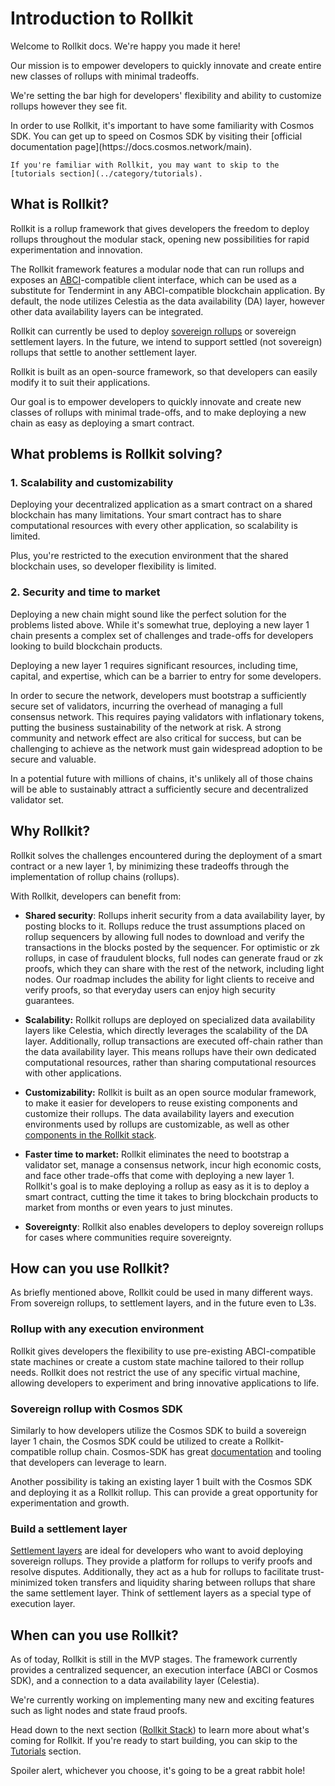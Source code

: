 # Introduction to Rollkit

Welcome to Rollkit docs. We're happy you made it here!

Our mission is to empower developers to quickly innovate and create entire new classes of rollups with minimal tradeoffs.

We're setting the bar high for developers' flexibility and ability to customize rollups however they see fit.

 
<Callout type="info" emoji="ℹ️">
    In order to use Rollkit, it's important to have some
    familiarity with Cosmos SDK. You can get up to speed
    on Cosmos SDK by visiting their [official documentation page](https://docs.cosmos.network/main).

    If you're familiar with Rollkit, you may want to skip to the [tutorials section](../category/tutorials).
</Callout>

## What is Rollkit?

Rollkit is a rollup framework that gives developers the freedom to deploy rollups throughout the modular stack, opening new possibilities for rapid experimentation and innovation.

The Rollkit framework features a modular node that can run rollups and exposes an [ABCI](https://github.com/cometbft/cometbft/tree/main/abci)-compatible client interface, which can be used as a substitute for Tendermint in any ABCI-compatible blockchain application.
By default, the node utilizes Celestia as the data availability (DA) layer, however other data availability layers can be integrated.

Rollkit can currently be used to deploy [sovereign rollups](https://blog.celestia.org/sovereign-rollup-chains/) or sovereign settlement layers. In the future, we intend to support settled (not sovereign) rollups that settle to another settlement layer.

Rollkit is built as an open-source framework, so that developers can easily modify it to suit their applications.

Our goal is to empower developers to quickly innovate and create new classes of rollups with minimal trade-offs, and to make deploying a new chain as easy as deploying a smart contract.

## What problems is Rollkit solving?

### 1. Scalability and customizability

Deploying your decentralized application as a smart contract on a shared blockchain has many limitations. Your smart contract has to share computational resources with every other application, so scalability is limited.

Plus, you're restricted to the execution environment that the shared blockchain uses, so developer flexibility is limited.

### 2. Security and time to market

Deploying a new chain might sound like the perfect solution for the problems listed above. While it's somewhat true, deploying a new layer 1 chain presents a complex set of challenges and trade-offs for developers looking to build blockchain products.

Deploying a new layer 1 requires significant resources, including time, capital, and expertise, which can be a barrier to entry for some developers.

In order to secure the network, developers must bootstrap a sufficiently secure set of validators, incurring the overhead of managing a full consensus network. This requires paying validators with inflationary tokens, putting the business sustainability of the network at risk. A strong community and network effect are also critical for success, but can be challenging to achieve as the network must gain widespread adoption to be secure and valuable.

In a potential future with millions of chains, it's unlikely all of those chains will be able to sustainably attract a sufficiently secure and decentralized validator set.

## Why Rollkit?

Rollkit solves the challenges encountered during the deployment of a smart contract or a new layer 1, by minimizing these tradeoffs through the implementation of rollup chains (rollups).

With Rollkit, developers can benefit from:

- **Shared security**:
Rollups inherit security from a data availability layer, by posting blocks to it. Rollups reduce the trust assumptions placed on rollup sequencers by allowing full nodes to download and verify the transactions in the blocks posted by the sequencer. For optimistic or zk rollups, in case of fraudulent blocks, full nodes can generate fraud or zk proofs, which they can share with the rest of the network, including light nodes. Our roadmap includes the ability for light clients to receive and verify proofs, so that everyday users can enjoy high security guarantees.

- **Scalability:**
Rollkit rollups are deployed on specialized data availability layers like Celestia, which directly leverages the scalability of the DA layer. Additionally, rollup transactions are executed off-chain rather than the data availability layer. This means rollups have their own dedicated computational resources, rather than sharing computational resources with other applications.

- **Customizability:**
Rollkit is built as an open source modular framework, to make it easier for developers to reuse existing components and customize their rollups. The data availability layers and execution environments used by rollups are customizable, as well as other [components in the Rollkit stack](./rollkit-stack.md).

- **Faster time to market:**
Rollkit eliminates the need to bootstrap a validator set, manage a consensus network, incur high economic costs, and face other trade-offs that come with deploying a new layer 1. Rollkit's goal is to make deploying a rollup as easy as it is to deploy a smart contract, cutting the time it takes to bring blockchain products to market from months or even years to just minutes.

- **Sovereignty**: Rollkit also enables developers to deploy sovereign rollups for cases where communities require sovereignty.

## How can you use Rollkit?

As briefly mentioned above, Rollkit could be used in many different ways. From sovereign rollups, to settlement layers, and in the future even to L3s.

### Rollup with any execution environment

Rollkit gives developers the flexibility to use pre-existing ABCI-compatible state machines or create a custom state machine tailored to their rollup needs. Rollkit does not restrict the use of any specific virtual machine, allowing developers to experiment and bring innovative applications to life.

### Sovereign rollup with Cosmos SDK

Similarly to how developers utilize the Cosmos SDK to build a sovereign layer 1 chain, the Cosmos SDK could be utilized to create a Rollkit-compatible rollup chain.
Cosmos-SDK has great [documentation](https://docs.cosmos.network/main) and tooling that developers can leverage to learn.

Another possibility is taking an existing layer 1 built with the Cosmos SDK and deploying it as a Rollkit rollup. This can provide a great opportunity for experimentation and growth.

### Build a settlement layer

[Settlement layers](https://celestia.org/learn/modular-settlement-layers/settlement-in-the-modular-stack/) are ideal for developers who want to avoid deploying sovereign rollups. They provide a platform for rollups to verify proofs and resolve disputes.
Additionally, they act as a hub for rollups to facilitate trust-minimized token transfers and liquidity sharing between rollups that share the same settlement layer.
Think of settlement layers as a special type of execution layer.

## When can you use Rollkit?

As of today, Rollkit is still in the MVP stages. The framework currently provides a centralized sequencer, an execution interface (ABCI or Cosmos SDK), and a connection to a data availability layer (Celestia).

We're currently working on implementing many new and exciting features such as light nodes and state fraud proofs.

Head down to the next section ([Rollkit Stack](./rollkit-stack.md)) to learn more about what's coming for Rollkit. If you're ready to start building, you can skip to the [Tutorials](../category/tutorials) section.

Spoiler alert, whichever you choose, it's going to be a great rabbit hole!